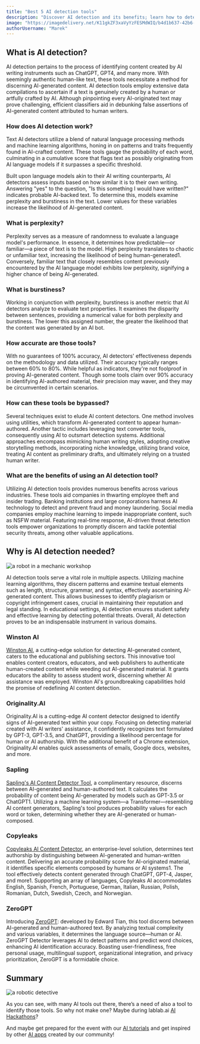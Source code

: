 ```yaml
---
title: "Best 5 AI detection tools"
description: "Discover AI detection and its benefits; learn how to detect AI effectively with top 5 game-changing AI detection tools. Don't miss out on these insights!"
image: "https://imagedelivery.net/K11gkZF3xaVyYzFESMdWIQ/b4d1b637-42b6-4af6-cc3d-f45dfa256f00/full"
authorUsername: "Marek"
---
```


## What is AI detection?

AI detection pertains to the process of identifying content created by AI writing instruments such as ChatGPT, GPT4, and many more. With seemingly authentic human-like text, these tools necessitate a method for discerning AI-generated content. AI detection tools employ extensive data compilations to ascertain if a text is genuinely created by a human or artfully crafted by AI. Although pinpointing every AI-originated text may prove challenging, efficient classifiers aid in debunking false assertions of AI-generated content attributed to human writers.

### How does AI detection work? 
 
Text AI detectors utilize a blend of natural language processing methods and machine learning algorithms, honing in on patterns and traits frequently found in AI-crafted content. These tools gauge the probability of each word, culminating in a cumulative score that flags text as possibly originating from AI language models if it surpasses a specific threshold.

Built upon language models akin to their AI writing counterparts, AI detectors assess inputs based on how similar it is to their own writing. Answering "yes" to the question, "Is this something I would have written?" indicates probable AI-backed text. To determine this, models examine perplexity and burstiness in the text. Lower values for these variables increase the likelihood of AI-generated content.

### What is perplexity?

Perplexity serves as a measure of randomness to evaluate a language model's performance. In essence, it determines how predictable—or familiar—a piece of text is to the model. High perplexity translates to chaotic or unfamiliar text, increasing the likelihood of being human-generated1. Conversely, familiar text that closely resembles content previously encountered by the AI language model exhibits low perplexity, signifying a higher chance of being AI-generated.

### What is burstiness?

Working in conjunction with perplexity, burstiness is another metric that AI detectors analyze to evaluate text properties. It examines the disparity between sentences, providing a numerical value for both perplexity and burstiness. The lower this assigned number, the greater the likelihood that the content was generated by an AI bot.

### How accurate are those tools?

With no guarantees of 100% accuracy, AI detectors' effectiveness depends on the methodology and data utilized. Their accuracy typically ranges between 60% to 80%. While helpful as indicators, they're not foolproof in proving AI-generated content. Though some tools claim over 90% accuracy in identifying AI-authored material, their precision may waver, and they may be circumvented in certain scenarios.

### How can these tools be bypassed?

Several techniques exist to elude AI content detectors. One method involves using utilities, which transform AI-generated content to appear human-authored. Another tactic includes leveraging text converter tools, consequently using AI to outsmart detection systems. Additional approaches encompass mimicking human writing styles, adopting creative storytelling methods, incorporating niche knowledge, utilizing brand voice, treating AI content as preliminary drafts, and ultimately relying on a trusted human writer.

### What are the benefits of using an AI detection tool?

Utilizing AI detection tools provides numerous benefits across various industries. These tools aid companies in thwarting employee theft and insider trading. Banking institutions and large corporations harness AI technology to detect and prevent fraud and money laundering. Social media companies employ machine learning to impede inappropriate content, such as NSFW material. Featuring real-time response, AI-driven threat detection tools empower organizations to promptly discern and tackle potential security threats, among other valuable applications.

## Why is AI detection needed?

<Img src="https://imagedelivery.net/K11gkZF3xaVyYzFESMdWIQ/0fe9b34e-ff69-44f9-78f9-042a6cc85400/full" alt="a robot in a mechanic workshop" />

AI detection tools serve a vital role in multiple aspects. Utilizing machine learning algorithms, they discern patterns and examine textual elements such as length, structure, grammar, and syntax, effectively ascertaining AI-generated content. This allows businesses to identify plagiarism or copyright infringement cases, crucial in maintaining their reputation and legal standing. In educational settings, AI detection ensures student safety and effective learning by detecting potential threats. Overall, AI detection proves to be an indispensable instrument in various domains.

### Winston AI 
 
[Winston AI](https://gowinston.ai/), a cutting-edge solution for detecting AI-generated content, caters to the educational and publishing sectors. This innovative tool enables content creators, educators, and web publishers to authenticate human-created content while weeding out AI-generated material. It grants educators the ability to assess student work, discerning whether AI assistance was employed. Winston AI's groundbreaking capabilities hold the promise of redefining AI content detection.

### Originality.AI 
 
Originality.AI is a cutting-edge AI content detector designed to identify signs of AI-generated text within your copy. Focusing on detecting material created with AI writers' assistance, it confidently recognizes text formulated by GPT-3, GPT-3.5, and ChatGPT, providing a likelihood percentage for human or AI authorship. With the additional benefit of a Chrome extension, Originality.AI enables quick assessments of emails, Google docs, websites, and more.

### Sapling

[Sapling's AI Content Detector Tool](https://sapling.ai/ai-content-detector), a complimentary resource, discerns between AI-generated and human-authored text. It calculates the probability of content being AI-generated by models such as GPT-3.5 or ChatGPT1. Utilizing a machine learning system—a Transformer—resembling AI content generators, Sapling's tool produces probability values for each word or token, determining whether they are AI-generated or human-composed.

### Copyleaks

[Copyleaks AI Content Detector](https://copyleaks.com/ai-content-detector), an enterprise-level solution, determines text authorship by distinguishing between AI-generated and human-written content. Delivering an accurate probability score for AI-originated material, it identifies specific elements composed by humans or AI systems1. The tool effectively detects content generated through ChatGPT, GPT-4, Jasper, and more1. Supporting an array of languages, Copyleaks AI accommodates English, Spanish, French, Portuguese, German, Italian, Russian, Polish, Romanian, Dutch, Swedish, Czech, and Norwegian.

### ZeroGPT

Introducing [ZeroGPT](https://www.zerogptdetector.com/): developed by Edward Tian, this tool discerns between AI-generated and human-authored text. By analyzing textual complexity and various variables, it determines the language source—human or AI. ZeroGPT Detector leverages AI to detect patterns and predict word choices, enhancing AI identification accuracy. Boasting user-friendliness, free personal usage, multilingual support, organizational integration, and privacy prioritization, ZeroGPT is a formidable choice.

## Summary

<Img src="https://imagedelivery.net/K11gkZF3xaVyYzFESMdWIQ/16855845-60b5-4c5b-f7bf-e475bf716300/full" alt="a robotic detective" />

As you can see, with many AI tools out there, there’s a need of also a tool to identify those tools. So why not make one? Maybe during lablab.ai [AI Hackathons](https://lablab.ai/event)?

And maybe get prepared for the event with our [AI tutorials](https://lablab.ai/t) and get inspired by other [AI apps](https://lablab.ai/apps) created by our community!
